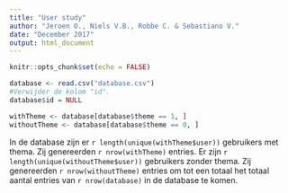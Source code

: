 ```yaml
---
title: "User study"
author: "Jeroen O., Niels V.B., Robbe C. & Sebastiano V."
date: "December 2017"
output: html_document
---
```


```r
knitr::opts_chunk$set(echo = FALSE)
```

```r
database <- read.csv("database.csv")
#Verwijder de kolom "id".
database$id = NULL

withTheme <- database[database$theme == 1, ]
withoutTheme <- database[database$theme == 0, ]
```

In de database zijn er `r length(unique(withTheme$user))` gebruikers met thema. Zij genereerden `r nrow(withTheme)` entries. Er zijn `r length(unique(withoutTheme$user))` gebruikers zonder thema. Zij genereerden `r nrow(withoutTheme)` entries om tot een totaal het totaal aantal entries van `r nrow(database)` in de database te komen.

